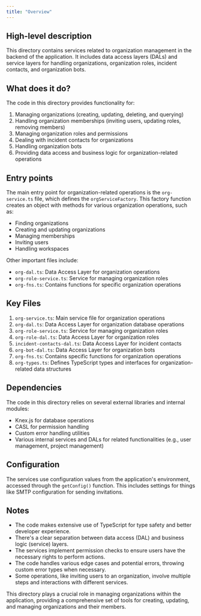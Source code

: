 ```yaml
---
title: "Overview"
---
```


## High-level description
This directory contains services related to organization management in the backend of the application. It includes data access layers (DALs) and service layers for handling organizations, organization roles, incident contacts, and organization bots.

## What does it do?
The code in this directory provides functionality for:
1. Managing organizations (creating, updating, deleting, and querying)
2. Handling organization memberships (inviting users, updating roles, removing members)
3. Managing organization roles and permissions
4. Dealing with incident contacts for organizations
5. Handling organization bots
6. Providing data access and business logic for organization-related operations

## Entry points
The main entry point for organization-related operations is the `org-service.ts` file, which defines the `orgServiceFactory`. This factory function creates an object with methods for various organization operations, such as:
- Finding organizations
- Creating and updating organizations
- Managing memberships
- Inviting users
- Handling workspaces

Other important files include:
- `org-dal.ts`: Data Access Layer for organization operations
- `org-role-service.ts`: Service for managing organization roles
- `org-fns.ts`: Contains functions for specific organization operations

## Key Files
1. `org-service.ts`: Main service file for organization operations
2. `org-dal.ts`: Data Access Layer for organization database operations
3. `org-role-service.ts`: Service for managing organization roles
4. `org-role-dal.ts`: Data Access Layer for organization roles
5. `incident-contacts-dal.ts`: Data Access Layer for incident contacts
6. `org-bot-dal.ts`: Data Access Layer for organization bots
7. `org-fns.ts`: Contains specific functions for organization operations
8. `org-types.ts`: Defines TypeScript types and interfaces for organization-related data structures

## Dependencies
The code in this directory relies on several external libraries and internal modules:
- Knex.js for database operations
- CASL for permission handling
- Custom error handling utilities
- Various internal services and DALs for related functionalities (e.g., user management, project management)

## Configuration
The services use configuration values from the application's environment, accessed through the `getConfig()` function. This includes settings for things like SMTP configuration for sending invitations.

## Notes
- The code makes extensive use of TypeScript for type safety and better developer experience.
- There's a clear separation between data access (DAL) and business logic (service) layers.
- The services implement permission checks to ensure users have the necessary rights to perform actions.
- The code handles various edge cases and potential errors, throwing custom error types when necessary.
- Some operations, like inviting users to an organization, involve multiple steps and interactions with different services.

This directory plays a crucial role in managing organizations within the application, providing a comprehensive set of tools for creating, updating, and managing organizations and their members.